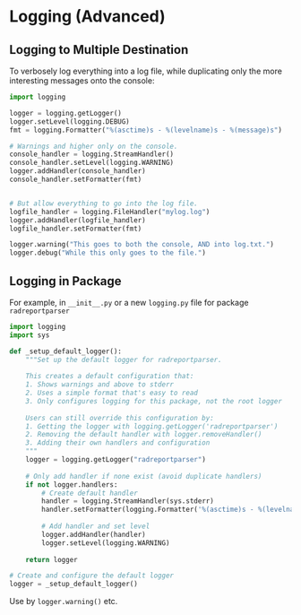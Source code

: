 # Logging (Advanced)

## Logging to Multiple Destination

To verbosely log everything into a log file, while duplicating only the more interesting messages onto the console:


```python
import logging

logger = logging.getLogger()
logger.setLevel(logging.DEBUG)
fmt = logging.Formatter("%(asctime)s - %(levelname)s - %(message)s")

# Warnings and higher only on the console.
console_handler = logging.StreamHandler()
console_handler.setLevel(logging.WARNING)
logger.addHandler(console_handler)
console_handler.setFormatter(fmt)


# But allow everything to go into the log file.
logfile_handler = logging.FileHandler("mylog.log")
logger.addHandler(logfile_handler)
logfile_handler.setFormatter(fmt)

logger.warning("This goes to both the console, AND into log.txt.")
logger.debug("While this only goes to the file.")
```

## Logging in Package

For example, in `__init__.py` or a new `logging.py` file for package `radreportparser`

```python
import logging
import sys

def _setup_default_logger():
    """Set up the default logger for radreportparser.
    
    This creates a default configuration that:
    1. Shows warnings and above to stderr
    2. Uses a simple format that's easy to read
    3. Only configures logging for this package, not the root logger
    
    Users can still override this configuration by:
    1. Getting the logger with logging.getLogger('radreportparser')
    2. Removing the default handler with logger.removeHandler()
    3. Adding their own handlers and configuration
    """
    logger = logging.getLogger("radreportparser")
    
    # Only add handler if none exist (avoid duplicate handlers)
    if not logger.handlers:
        # Create default handler
        handler = logging.StreamHandler(sys.stderr)
        handler.setFormatter(logging.Formatter('%(asctime)s - %(levelname)s [%(name)s] - %(message)s'))
        
        # Add handler and set level
        logger.addHandler(handler)
        logger.setLevel(logging.WARNING)
    
    return logger

# Create and configure the default logger
logger = _setup_default_logger()
```

Use by `logger.warning()` etc.

